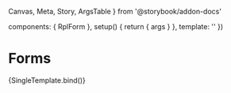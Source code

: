   Canvas,
  Meta,
  Story,
  ArgsTable
} from '@storybook/addon-docs'

  components: { RplForm },
  setup() {
    return { args }
  },
  template: '<RplForm v-bind="args" />'
})

<Meta title='Components/Forms' component={RplForm} />

# Forms

<ArgsTable of={RplForm} />

<Canvas>
  <Story
    name='Default'
    play={a11yStoryCheck}
    argTypes={{
      schema: {
        defaultValue: [
      {
          $cmp: 'FormKit',
          props: {
            type: 'text',
            label: 'Income',
            help: 'Select your household income',
            suffixIcon: 'search'
          }
        },
        {
          $cmp: 'FormKit',
          props: {
            type: 'select',
            label: 'Marital status',
            options: [
              'Married',
              'Single',
              'Divorced',
              'Engaged'
            ]
          }
        }
        ]
      }
    }}
  >
    {SingleTemplate.bind()}
  </Story>
</Canvas>
